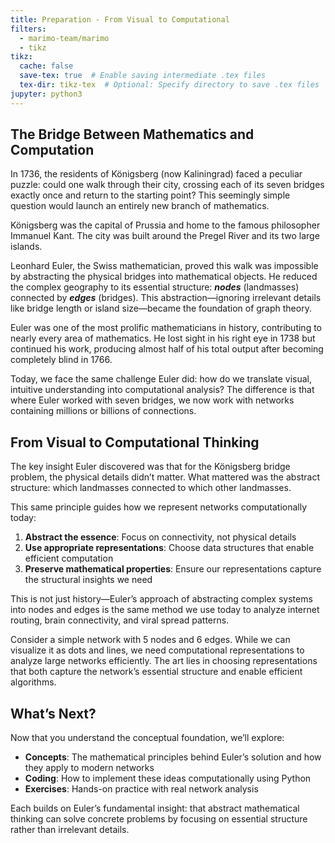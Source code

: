 ```yaml
---
title: Preparation - From Visual to Computational
filters:
  - marimo-team/marimo
  - tikz
tikz:
  cache: false
  save-tex: true  # Enable saving intermediate .tex files
  tex-dir: tikz-tex  # Optional: Specify directory to save .tex files
jupyter: python3
---
```


## The Bridge Between Mathematics and Computation

In 1736, the residents of Königsberg (now Kaliningrad) faced a peculiar puzzle: could one walk through their city, crossing each of its seven bridges exactly once and return to the starting point? This seemingly simple question would launch an entirely new branch of mathematics.

::: {.column-margin}
Königsberg was the capital of Prussia and home to the famous philosopher Immanuel Kant. The city was built around the Pregel River and its two large islands.
:::

Leonhard Euler, the Swiss mathematician, proved this walk was impossible by abstracting the physical bridges into mathematical objects. He reduced the complex geography to its essential structure: ***nodes*** (landmasses) connected by ***edges*** (bridges). This abstraction—ignoring irrelevant details like bridge length or island size—became the foundation of graph theory.

::: {.column-margin}
Euler was one of the most prolific mathematicians in history, contributing to nearly every area of mathematics. He lost sight in his right eye in 1738 but continued his work, producing almost half of his total output after becoming completely blind in 1766.
:::

Today, we face the same challenge Euler did: how do we translate visual, intuitive understanding into computational analysis? The difference is that where Euler worked with seven bridges, we now work with networks containing millions or billions of connections.

## From Visual to Computational Thinking

The key insight Euler discovered was that for the Königsberg bridge problem, the physical details didn't matter. What mattered was the abstract structure: which landmasses connected to which other landmasses.

This same principle guides how we represent networks computationally today:

1. **Abstract the essence**: Focus on connectivity, not physical details
2. **Use appropriate representations**: Choose data structures that enable efficient computation
3. **Preserve mathematical properties**: Ensure our representations capture the structural insights we need

::: {.column-margin}
This is not just history—Euler's approach of abstracting complex systems into nodes and edges is the same method we use today to analyze internet routing, brain connectivity, and viral spread patterns.
:::

Consider a simple network with 5 nodes and 6 edges. While we can visualize it as dots and lines, we need computational representations to analyze large networks efficiently. The art lies in choosing representations that both capture the network's essential structure and enable efficient algorithms.

## What's Next?

Now that you understand the conceptual foundation, we'll explore:

- **Concepts**: The mathematical principles behind Euler's solution and how they apply to modern networks
- **Coding**: How to implement these ideas computationally using Python
- **Exercises**: Hands-on practice with real network analysis

Each builds on Euler's fundamental insight: that abstract mathematical thinking can solve concrete problems by focusing on essential structure rather than irrelevant details.